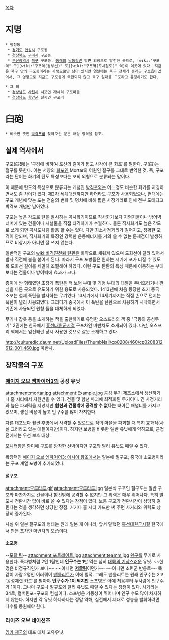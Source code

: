 [[목차]]
= 지명 =

 * 행정동
  * [[경기도]] [[안성시]] 구포동
  * [[경상북도]] [[구미시]] 구포동
  * [[부산광역시]] [[북구(부산)|북구]] 구포동. [[동래]]의 [[낙동강]]변 방면 외항으로 발전한 곳으로, [wiki:"구포역" 구][wiki:"구포역(경부선)" 포][wiki:"구포역(도시철도)" 역]이 이곳에 있다. 지금은 북구 안의 구포동이라는 지명으로만 남아 있지만 옛날에는 북구 전체가 [[동래군]] 구포읍이었어서, 그 영향으로 지금도 구포동에 국한되지 않고 북구 일대를 구포라고 통칭하기도 한다.

 * 그 외
  * [[경상남도]] [[사천시]] 서포면 자혜리 구포마을
  * [[경상남도]] [[함안군]] 칠서면 구포리
= 臼砲 =
 * 비슷한 뜻인 [[박격포]]를 찾아오신 분은 해당 항목을 참조.

== 실제 역사에서 ==
구포(臼砲)는 '구경에 비하여 포신의 길이가 짧고 사각이 큰 화포'를 말한다. 구(臼)는 절구를 뜻한다. 이는 서양의 [[화포]]인 Mortar의 어원인 절구를 그대로 번역한 것. 즉, 구포라는 단어는 화기의 탄도 특성보다는 포의 외형으로 분류되는 말이다.

이 때문에 탄도의 특성으로 분류되는 개념인 [[박격포]]와는 어느정도 비슷한 화기를 지칭하면서도 좀 차이가 있다. [[제2차 세계대전]]까지만 하더라도 구포가 사용되었으나, 현대에는 구포 개념에 맞는 포는 전술의 변화 및 덩치에 비해 짧은 사정거리로 인해 전부 도태되고 박격포 개념만 남아있다.

구포는 높은 각도로 탄을 발사하는 곡사화기이므로 직사화기보다 지형지물이나 방어벽 너머에 있는 건물이나 시설물을 직접 타격하기가 수월하다. 물론 직사화기도 높은 각도로 쏘게 되면 곡사포처럼 활용 할 수는 있다. 다만 최소사정거리가 길어지고, 정확한 포격이 안되며, 직사화기의 특징인 강력한 운동에너지를 거의 쓸 수 없는 문제점이 발생하므로 비상시가 아니면 잘 쓰지 않는다. 

일반적인 구포의 [[wiki:비격진천뢰 탄환]]은 화약으로 채워져 있으며 도화선이 달려 있어서 발사 직전에 불을 붙이게 된다. 따라서 구포 포병들은 원하는 시기에 포가 터질 수 있도록 도화선 길이를 세밀히 조절해야 하였다. 이런 구포 탄환의 특성 때문에 이동하는 부대보다는 건물이나 방어벽에 효과가 크다.

종이에 싼 형태였던 초창기 폭탄은 적 보병 부대 및 기병 부대의 대열을 무너뜨리거나 관심을 다른 곳으로 유도하기 위한 용도로 사용되었다. 1413년에 처음 등장한 초기 중국 소포는 철제 폭탄을 발사하는 무기였다. 13세기에서 14세기까지는 직접 손으로 던지는 폭탄이 널리 사용되었다. 그러다가 중국에서 이 폭탄을 탄환으로 사용하기 시작하면서 기존에 사용되던 원형 들을 대체하게 되었다.

무기나 갑옷 등을 소개하는 책을 출판하기로 유명한 오스프리의 책 중 "극동의 공성무기" 2권에는 한국에서 [[흥선대원군]]시절 구포차인 마반차도 소개되어 있다. 다만, 오스프리 책에서는 임진왜란 당시 사용한 것으로 잘못 소개하고 있다.

http://culturedic.daum.net/UploadFiles/ThumbNail/cp0208/460/cp0208312612_001_460.jpg
마반차.

== 창작물의 구포 ==
=== [[에이지 오브 엠파이어3]]의 공성 유닛 ===
attachment:mortar.jpg attachment:Example.jpg
공성 무기 제조소에서 생산하거나 홈 시티에서 지원받을 수 있다. 건물 및 함선 파괴에 최적화된 무기이다. 긴 사정거리와 높은 파괴력을 지녔지만 '''함선과 건물밖에 공격할 수 없다'''는 뼈아픈 패널티를 가지고 있으며, 생산 비용이 높고 인구수를 많이 차지한다.

다른 대포보다 훨씬 후방에서 사격할 수 있으므로 적의 마을을 파괴할 때 특히 효과적(사실 그러라고 있는 애들이지만)이다. 하지만 보병을 비롯한 일반 유닛에게 약하므로, 근접전에서는 우선 보호 대상.

[[모니터함]]은 함미에 구포를 장착한 선박이지만 구포와 달리 유닛도 때릴 수 있다.

확장팩인 [[에이지 오브 엠파이어3: 아시아 왕조]]에서는 일본에 절구포, 중국에 소포병이라는 구포 계열 포병이 추가되었다.
==== 절구포 ====
attachment:모루타루.gif attachment:모루타루.jpg
일본식 구포인 절구포는 일반 구포와 마찬가지로 건물이나 함선밖에 공격할 수 없지만 그 위력은 매우 뛰어나다. 특히 발포시 전환시간 없이 바로 쏠 수 있다는 장점이 있다. 보통 구포가 전환시간이 상당히 걸린다는 것을 생각하면 상당한 장점. 거기다 홈 시티 카드만 써 주면 사거리와 위력도 상당히 증가된다.

사실 위 일본 절구포의 형태는 원래 일본 게 아니라, 앞서 말했던 [[흥선대원군]]시절 한국에서 만든 포차인 마반차의 모습이다.
==== 소포병 ====
--[[모탈 팀]]--
attachment:포트레이트.jpg attachment:teamm.jpg
[[완구]]를 무기로 사용한다. 폭파병처럼 2인 1팀인데 '''인구수는 1'''만 먹는 심히 [[대륙의 기상]]스러운 유닛. ~~한명은 비정규직인가 보다~~ ~~아니면 '''[[저글링]]'''이던가~~ ~~아니면 소련군 반응로~~ 똑같이 사람 2명인 이러쿼이 [[맨틀리트]]가 이에 필적. 그래도 맨틀리트는 원래 인구수는 2고 '공성제련 카드'를 받아야 '''인구수가 1이 되지만''' 소포병은 아예 처음부터 두사람에 인구수가 1이다. 그나마 구포나 절구포와 달리 유닛도 때릴 수 있다는 장점이 있다. 사거리는 34로, 컬버린포+구포의 컨셉이다.
소포병은 기동성이 뛰어나며 인구 수도 많이 차지하지 않는다. 하지만 각 유닛 하나하나는 정말 약해, 실전에서 제대로 성능을 발휘하려면 다수를 동원해야 한다.
=== 라이즈 오브 네이션즈 ===
[[잉카 제국]]의 대포 대체 고유유닛.
